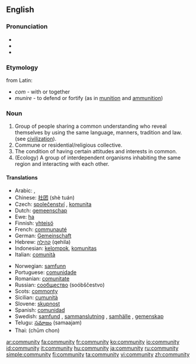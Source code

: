 ==English==

===Pronunciation===
*{{IPA|/k(ə)ˈmjunəti/ or /k(ə)ˈmjunəɾi/}}
*{{audio|en-us-community.ogg|Audio (US)}}
*{{audio|en-ca-community.ogg|Audio (CA)}}

===Etymology===
from Latin:
* ''com'' - with or together
* ''munire'' - to defend or fortify (as in [[munition]] and [[ammunition]])

===Noun===
{{en-noun|communit|ies}}

# Group of people sharing a common understanding who reveal themselves by using the same language, manners, tradition and law. (see [[civilization]]).
# Commune or residential/religious collective.
# The condition of having certain attitudes and interests in common.
# (Ecology) A group of interdependent organisms inhabiting the same region and interacting with each other.

====Translations====
{{top}}
*Arabic: {{ARchar|[[جماعة]]}} {{f}}, {{ARchar|[[جالية]]}} {{f}}
*Chinese: [[社团]] (shè tuán)
*Czech: [[společenství]] {{n}}, [[komunita]] {{f}}
*Dutch: [[gemeenschap]] {{f}}
*Ewe: [[ha]]
*Finnish: [[yhteisö]]
*French: [[communauté]] {{f}}
*German: [[Gemeinschaft]] {{f}}
*Hebrew: [[קהילה]] (qehila) {{f}}
*Indonesian: [[kelompok]], [[komunitas]]
*Italian: [[comunità]] {{f}}
{{mid}}
*Norwegian: [[samfunn]] {{n}}
*Portuguese: [[comunidade]] {{f}}
*Romanian: [[comunitate]] {{f}}
*Russian: [[сообщество]] (soóbščestvo) {{n}}
*Scots: [[commonty]]
*Sicilian: [[cumunità]] {{f}}
*Slovene: [[skupnost]] {{f}}
*Spanish: [[comunidad]] {{f}}
*Swedish: [[samfund]] {{c}}, [[sammanslutning]] {{c}}, [[samhälle]] {{c}}, [[gemenskap]] {{c}}
*Telugu: [[సమాజం]] (samaajam)
*Thai: {{THchar|[[ชุมชน]]}} (chūm chon)
{{bottom}}

[[ar:community]]
[[fa:community]]
[[fr:community]]
[[ko:community]]
[[io:community]]
[[id:community]]
[[it:community]]
[[hu:community]]
[[ja:community]]
[[ru:community]]
[[simple:community]]
[[fi:community]]
[[ta:community]]
[[vi:community]]
[[zh:community]]